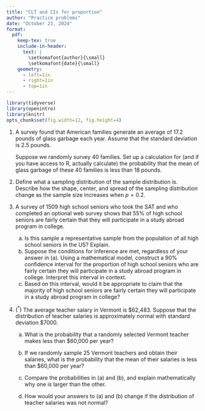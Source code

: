 ```yaml
---
title: "CLT and CIs for proportion"
author: "Practice problems"
date: "October 23, 2024"
format:
  pdf:
    keep-tex: true
    include-in-header:
      text: |
        \setkomafont{author}{\small}
        \setkomafont{date}{\small}
    geometry:
      - left=1in
      - right=1in
      - top=1in
---
```


```r
library(tidyverse)
library(openintro)
library(knitr)
opts_chunk$set(fig.width=12, fig.height=4) 
```

1.  A survey found that American families generate an average of 17.2 pounds of glass garbage each year. Assume that the standard deviation is 2.5 pounds.

    Suppose we randomly survey 40 families. Set up a calculation for (and if you have access to R, actually calculate) the probability that the mean of glass garbage of these 40 families is less than 18 pounds.

2.  Define what a sampling distribution of the sample distribution is. Describe how the shape, center, and spread of the sampling distribution change as the sample size increases when $p=0.2$.

3.  A survey of 1509 high school seniors who took the SAT and who completed an optional web survey shows that 55% of high school seniors are fairly certain that they will participate in a study abroad program in college.

    a.  Is this sample a representative sample from the population of all high school seniors in the US? Explain.
    b.  Suppose the conditions for inference are met, regardless of your answer in (a). Using a mathematical model, construct a 90% confidence interval for the proportion of high school seniors who are fairly certain they will participate in a study abroad program in college. Interpret this interval in context.
    c.  Based on this interval, would it be appropriate to claim that the majority of high school seniors are fairly certain they will participate in a study abroad program in college?

4.  $(^*)$ The average teacher salary in Vermont is \$62,483. Suppose that the distribution of teacher salaries is approximately normal with standard deviation \$7000.

    a.  What is the probability that a randomly selected Vermont teacher makes less than \$60,000 per year?

    b.  If we randomly sample 25 Vermont teachers and obtain their salaries, what is the probability that the mean of their salaries is less than \$60,000 per year?

    c.  Compare the probabilities in (a) and (b), and explain mathematically why one is larger than the other.

    d.  How would your answers to (a) and (b) change if the distribution of teacher salaries was not normal?
